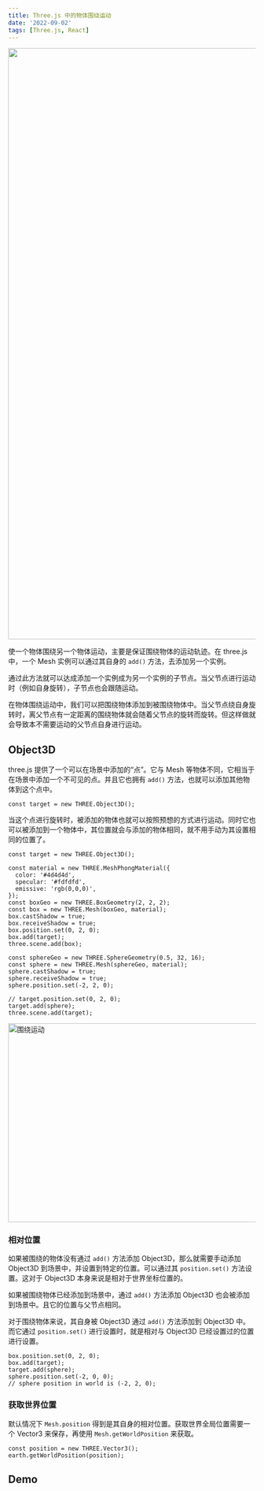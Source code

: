 ```yaml
---
title: Three.js 中的物体围绕运动
date: '2022-09-02'
tags: [Three.js, React]
---
```


<Image
  src="/images/p/object-around-in-threejs/around-cover.jpg"
  width="1800"
  height="1201"
/>

使一个物体围绕另一个物体运动，主要是保证围绕物体的运动轨迹。在 three.js 中，一个 Mesh 实例可以通过其自身的 `add()` 方法，去添加另一个实例。

通过此方法就可以达成添加一个实例成为另一个实例的子节点。当父节点进行运动时（例如自身旋转），子节点也会跟随运动。

在物体围绕运动中，我们可以把围绕物体添加到被围绕物体中。当父节点绕自身旋转时，离父节点有一定距离的围绕物体就会随着父节点的旋转而旋转。但这样做就会导致本不需要运动的父节点自身进行运动。

## Object3D

three.js 提供了一个可以在场景中添加的“点”。它与 Mesh 等物体不同，它相当于在场景中添加一个不可见的点。并且它也拥有 `add()` 方法，也就可以添加其他物体到这个点中。

```tsx
const target = new THREE.Object3D();
```

当这个点进行旋转时，被添加的物体也就可以按照预想的方式进行运动。同时它也可以被添加到一个物体中，其位置就会与添加的物体相同，就不用手动为其设置相同的位置了。

```tsx
const target = new THREE.Object3D();

const material = new THREE.MeshPhongMaterial({
  color: '#4d4d4d',
  specular: '#fdfdfd',
  emissive: 'rgb(0,0,0)',
});
const boxGeo = new THREE.BoxGeometry(2, 2, 2);
const box = new THREE.Mesh(boxGeo, material);
box.castShadow = true;
box.receiveShadow = true;
box.position.set(0, 2, 0);
box.add(target);
three.scene.add(box);

const sphereGeo = new THREE.SphereGeometry(0.5, 32, 16);
const sphere = new THREE.Mesh(sphereGeo, material);
sphere.castShadow = true;
sphere.receiveShadow = true;
sphere.position.set(-2, 2, 0);

// target.position.set(0, 2, 0);
target.add(sphere);
three.scene.add(target);
```

<Image
  src="/images/p/object-around-in-threejs/around.svg"
  alt="围绕运动"
  width="664"
  height="404"
/>

### 相对位置

如果被围绕的物体没有通过 `add()` 方法添加 Object3D，那么就需要手动添加 Object3D 到场景中，并设置到特定的位置。可以通过其 `position.set()` 方法设置。这对于 Object3D 本身来说是相对于世界坐标位置的。

如果被围绕物体已经添加到场景中，通过 `add()` 方法添加 Object3D 也会被添加到场景中。且它的位置与父节点相同。

对于围绕物体来说，其自身被 Object3D 通过 `add()` 方法添加到 Object3D 中。而它通过 `position.set()` 进行设置时，就是相对与 Object3D 已经设置过的位置进行设置。

```tsx
box.position.set(0, 2, 0);
box.add(target);
target.add(sphere);
sphere.position.set(-2, 0, 0);
// sphere position in world is (-2, 2, 0);
```

### 获取世界位置

默认情况下 `Mesh.position` 得到是其自身的相对位置。获取世界全局位置需要一个 Vector3 来保存，再使用 `Mesh.getWorldPosition` 来获取。

```tsx
const position = new THREE.Vector3();
earth.getWorldPosition(position);
```

## Demo

<RuaCodeSandbox url="https://codesandbox.io/s/arounding-box-b1g4qq" />
